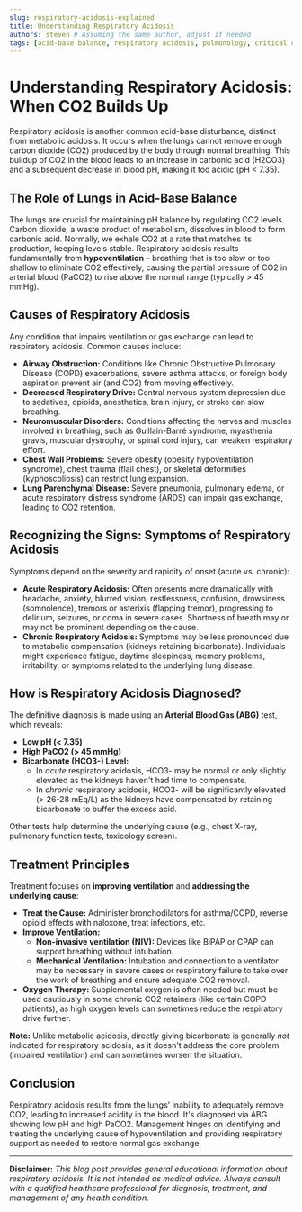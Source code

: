 ```yaml
---
slug: respiratory-acidosis-explained
title: Understanding Respiratory Acidosis
authors: steven # Assuming the same author, adjust if needed
tags: [acid-base balance, respiratory acidosis, pulmonology, critical care, carbon dioxide, hypoventilation, ABG]
---
```


# Understanding Respiratory Acidosis: When CO2 Builds Up

Respiratory acidosis is another common acid-base disturbance, distinct from metabolic acidosis. It occurs when the lungs cannot remove enough carbon dioxide (CO2) produced by the body through normal breathing. This buildup of CO2 in the blood leads to an increase in carbonic acid (H2CO3) and a subsequent decrease in blood pH, making it too acidic (pH < 7.35).

## The Role of Lungs in Acid-Base Balance

The lungs are crucial for maintaining pH balance by regulating CO2 levels. Carbon dioxide, a waste product of metabolism, dissolves in blood to form carbonic acid. Normally, we exhale CO2 at a rate that matches its production, keeping levels stable. Respiratory acidosis results fundamentally from **hypoventilation** – breathing that is too slow or too shallow to eliminate CO2 effectively, causing the partial pressure of CO2 in arterial blood (PaCO2) to rise above the normal range (typically > 45 mmHg).

## Causes of Respiratory Acidosis

Any condition that impairs ventilation or gas exchange can lead to respiratory acidosis. Common causes include:

*   **Airway Obstruction:** Conditions like Chronic Obstructive Pulmonary Disease (COPD) exacerbations, severe asthma attacks, or foreign body aspiration prevent air (and CO2) from moving effectively.
*   **Decreased Respiratory Drive:** Central nervous system depression due to sedatives, opioids, anesthetics, brain injury, or stroke can slow breathing.
*   **Neuromuscular Disorders:** Conditions affecting the nerves and muscles involved in breathing, such as Guillain-Barré syndrome, myasthenia gravis, muscular dystrophy, or spinal cord injury, can weaken respiratory effort.
*   **Chest Wall Problems:** Severe obesity (obesity hypoventilation syndrome), chest trauma (flail chest), or skeletal deformities (kyphoscoliosis) can restrict lung expansion.
*   **Lung Parenchymal Disease:** Severe pneumonia, pulmonary edema, or acute respiratory distress syndrome (ARDS) can impair gas exchange, leading to CO2 retention.

## Recognizing the Signs: Symptoms of Respiratory Acidosis

Symptoms depend on the severity and rapidity of onset (acute vs. chronic):

*   **Acute Respiratory Acidosis:** Often presents more dramatically with headache, anxiety, blurred vision, restlessness, confusion, drowsiness (somnolence), tremors or asterixis (flapping tremor), progressing to delirium, seizures, or coma in severe cases. Shortness of breath may or may not be prominent depending on the cause.
*   **Chronic Respiratory Acidosis:** Symptoms may be less pronounced due to metabolic compensation (kidneys retaining bicarbonate). Individuals might experience fatigue, daytime sleepiness, memory problems, irritability, or symptoms related to the underlying lung disease.

## How is Respiratory Acidosis Diagnosed?

The definitive diagnosis is made using an **Arterial Blood Gas (ABG)** test, which reveals:

*   **Low pH (< 7.35)**
*   **High PaCO2 (> 45 mmHg)**
*   **Bicarbonate (HCO3-) Level:**
    *   In *acute* respiratory acidosis, HCO3- may be normal or only slightly elevated as the kidneys haven't had time to compensate.
    *   In *chronic* respiratory acidosis, HCO3- will be significantly elevated (> 26-28 mEq/L) as the kidneys have compensated by retaining bicarbonate to buffer the excess acid.

Other tests help determine the underlying cause (e.g., chest X-ray, pulmonary function tests, toxicology screen).

## Treatment Principles

Treatment focuses on **improving ventilation** and **addressing the underlying cause**:

*   **Treat the Cause:** Administer bronchodilators for asthma/COPD, reverse opioid effects with naloxone, treat infections, etc.
*   **Improve Ventilation:**
    *   **Non-invasive ventilation (NIV):** Devices like BiPAP or CPAP can support breathing without intubation.
    *   **Mechanical Ventilation:** Intubation and connection to a ventilator may be necessary in severe cases or respiratory failure to take over the work of breathing and ensure adequate CO2 removal.
*   **Oxygen Therapy:** Supplemental oxygen is often needed but must be used cautiously in some chronic CO2 retainers (like certain COPD patients), as high oxygen levels can sometimes reduce the respiratory drive further.

**Note:** Unlike metabolic acidosis, directly giving bicarbonate is generally *not* indicated for respiratory acidosis, as it doesn't address the core problem (impaired ventilation) and can sometimes worsen the situation.

## Conclusion

Respiratory acidosis results from the lungs' inability to adequately remove CO2, leading to increased acidity in the blood. It's diagnosed via ABG showing low pH and high PaCO2. Management hinges on identifying and treating the underlying cause of hypoventilation and providing respiratory support as needed to restore normal gas exchange.

---

**Disclaimer:** *This blog post provides general educational information about respiratory acidosis. It is not intended as medical advice. Always consult with a qualified healthcare professional for diagnosis, treatment, and management of any health condition.*
